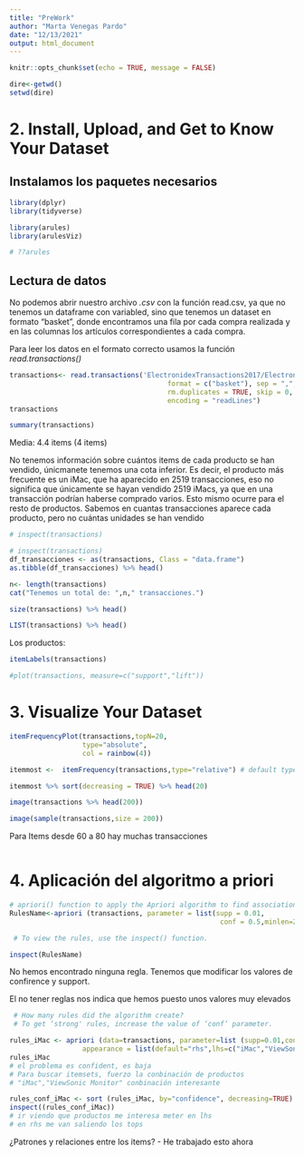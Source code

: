 ```yaml
---
title: "PreWork"
author: "Marta Venegas Pardo"
date: "12/13/2021"
output: html_document
---
```


```r
knitr::opts_chunk$set(echo = TRUE, message = FALSE)
```


```r
dire<-getwd()
setwd(dire)
```

# 2. Install, Upload, and Get to Know Your Dataset

## Instalamos los paquetes necesarios 

```r
library(dplyr)
library(tidyverse)

library(arules)
library(arulesViz)

# ??arules
```


## Lectura de datos

No podemos abrir nuestro archivo _.csv_ con la función read.csv, ya que no tenemos un dataframe con variabled, sino que tenemos un dataset en formato "basket", donde encontramos una fila por cada compra realizada y en las columnas los artículos correspondientes a cada compra.

Para leer los datos en el formato correcto usamos la función _read.transactions()_

```r
transactions<- read.transactions('ElectronidexTransactions2017/ElectronidexTransactions2017.csv', 
                                       format = c("basket"), sep = ",", 
                                       rm.duplicates = TRUE, skip = 0, 
                                       encoding = "readLines")
transactions
```






```r
summary(transactions)
```

Media: 4.4 items (4 items)

No tenemos información sobre cuántos items de cada producto se han vendido, únicmanete tenemos una cota inferior. 
Es decir, el producto más frecuente es un iMac, que ha aparecido en 2519 transacciones, eso no significa que únicamente se hayan vendido 2519 iMacs, ya que en una transacción podrían haberse comprado varios. Esto mismo ocurre para el resto de productos. Sabemos en cuantas transacciones aparece cada producto, pero no cuántas unidades se han vendido


```r
# inspect(transactions)
```


```r
# inspect(transactions)
df_transacciones <- as(transactions, Class = "data.frame")
as.tibble(df_transacciones) %>% head()
```




```r
n<- length(transactions)
cat("Tenemos un total de: ",n," transacciones.")
```


```r
size(transactions) %>% head()
```



```r
LIST(transactions) %>% head()
```


Los productos:

```r
itemLabels(transactions)
```


```r
#plot(transactions, measure=c("support","lift"))
```


# 3. Visualize Your Dataset




```r
itemFrequencyPlot(transactions,topN=20,
                  type="absolute",
                  col = rainbow(4))
```

```r
itemmost <-  itemFrequency(transactions,type="relative") # default type:"relative"

itemmost %>% sort(decreasing = TRUE) %>% head(20)
```



```r
image(transactions %>% head(200)) 

image(sample(transactions,size = 200))
```

Para Items desde 60 a 80 hay muchas transacciones



```r

```


# 4. Aplicación del algoritmo a priori





```r
# apriori() function to apply the Apriori algorithm to find association rules.
RulesName<-apriori (transactions, parameter = list(supp = 0.01,
                                                    conf = 0.5,minlen=2))
```

```r
 # To view the rules, use the inspect() function. 

inspect(RulesName)
```

No hemos encontrado ninguna regla. Tenemos que modificar los valores de confirence y support.

El no tener reglas nos indica que hemos puesto unos valores muy elevados



```r
 # How many rules did the algorithm create?
 # To get ‘strong' rules, increase the value of ‘conf’ parameter.
```




```r
rules_iMac <- apriori (data=transactions, parameter=list (supp=0.01,conf = 0.20,minlen=2), 
                  appearance = list(default="rhs",lhs=c("iMac","ViewSonic Monitor","HP Laptop") ), control = list (verbose=F)) # those who bought 'milk' also bought..
rules_iMac
# el problema es confident, es baja
# Para buscar itemsets, fuerzo la conbinación de productos
# "iMac","ViewSonic Monitor" conbinación interesante

rules_conf_iMac <- sort (rules_iMac, by="confidence", decreasing=TRUE) # 'high-confidence' rules.
inspect((rules_conf_iMac))
# ir viendo que productos me interesa meter en lhs
# en rhs me van saliendo los tops
```

¿Patrones y relaciones entre los items? - He trabajado esto ahora







